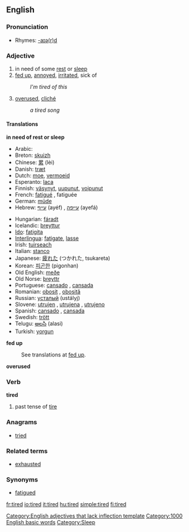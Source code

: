 ==English==

===Pronunciation===
*Rhymes: [[Rhymes:English:-aɪə(r)d|-aɪə(r)d]]

=== Adjective ===
{{en-adj-more-most}}

# in need of some [[rest]] or [[sleep]]
# [[fed up]], [[annoyed]], [[irritated]], sick of
#: ''I'm tired of this''
# [[overused]], [[cliché]]
#: ''a tired song''

====Translations====

'''in need of rest or sleep'''
{{top}}
*Arabic: {{ARchar|[[متعب]]}} {{Unicode|(mútʕab)}}
*Breton: [[skuizh]]
*Chinese: [[累]] (lèi)
*Danish: [[træt]]
*Dutch: [[moe]], [[vermoeid]]
*Esperanto: [[laca]]
*Finnish: [[väsynyt]], [[uupunut]], [[voipunut]]
*French: [[fatigué]] {{m}}, fatiguée {{f}}
*German: [[müde]]
*Hebrew: [[עייף]] (ayéf) {{m}}, [[עייפה]] (ayefá) {{f}}
{{mid}}
*Hungarian: [[fáradt]]
*Icelandic: [[þreyttur]]
*[[Ido]]: [[fatigita]]
*[[Interlingua]]: [[fatigate]], [[lasse]]
*Irish: [[tuirseach]]
*Italian: [[stanco]]
*Japanese: [[疲れた]] (つかれた, tsukareta)
*Korean: [[피곤한]] (pigonhan)
*Old English: [[meðe]]
*Old Norse: [[þreyttr]]
*Portuguese: [[cansado]] {{m}}, [[cansada]] {{f}}
*Romanian: [[obosit]] {{m}}, [[obosită]] {{f}}
*Russian: [[усталый]] (ustályj)
*Slovene: [[utrujen]] {{m}}, [[utrujena]] {{f}}, [[utrujeno]] {{n}}
*Spanish: [[cansado]] {{m}}, [[cansada]] {{f}}
*Swedish: [[trött]]
*Telugu: [[అలసి]] (alasi)
*Turkish: [[yorgun]]
{{bottom}}

'''fed up'''
:See translations at [[fed up#Translations|fed up]].

'''overused'''

{{top}}
{{mid}}
{{bottom}}

===Verb===
'''tired'''

# past tense of [[tire]]

===Anagrams===
*[[tried]]

===Related terms===
*[[exhausted]]

===Synonyms===
*[[fatigued]]

[[Category:English adjectives that lack inflection template]]
[[Category:1000 English basic words]]
[[Category:Sleep]]

[[fr:tired]]
[[io:tired]]
[[it:tired]]
[[hu:tired]]
[[simple:tired]]
[[fi:tired]]